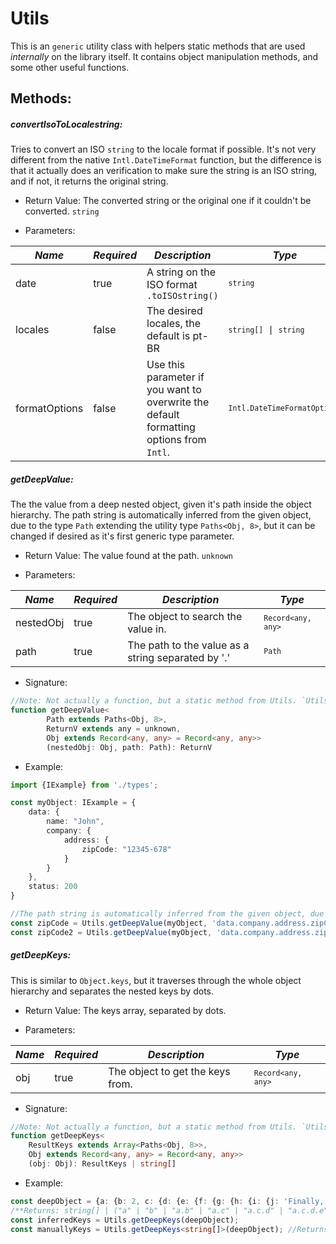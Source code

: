 
<Meta title="Helpers/Utils" />

# Utils

This is an `generic` utility class with helpers static methods that are used *internally* on the library itself.
It contains object manipulation methods, and some other useful functions.

## Methods:

##### convertIsoToLocalestring:
Tries to convert an ISO `string` to the locale format if possible.
It's not very different from the native `Intl.DateTimeFormat` function, 
but the difference is that it actually does an verification to make sure the string is an ISO string, and if not, it returns the original string.

* Return Value: The converted string or the original one if it couldn't be converted. `string`

* Parameters:

| *Name* | *Required* | *Description* | *Type* |
| ----------- | ----------- | ----------- | ----------- |
| date | true | A string on the ISO format `.toISOstring()`| <code>`string`</code> |
| locales | false | The desired locales, the default is pt-BR | <code>`string[]` \| `string`</code> |
| formatOptions | false | Use this parameter if you want to overwrite the default formatting options from `Intl`. | <code>`Intl.DateTimeFormatOptions`</code> |

##### getDeepValue:
The the value from a deep nested object, given it's path inside the object hierarchy.
The path string is automatically inferred from the given object, due to the type `Path` extending the utility type `Paths<Obj, 8>`, but it can be changed if desired as it's first generic type parameter.

* Return Value: The value found at the path. <code>unknown</code>

* Parameters:

| *Name* | *Required* | *Description* | *Type* |
| ----------- | ----------- | ----------- | ----------- |
| nestedObj | true | The object to search the value in. | <code>`Record<any, any>`</code> |
| path | true | The path to the value as a string separated by '.' | <code>`Path`</code> |

* Signature:
```ts dark
//Note: Not actually a function, but a static method from Utils. `Utils.getDeepValue`
function getDeepValue<
        Path extends Paths<Obj, 8>,
        ReturnV extends any = unknown,
        Obj extends Record<any, any> = Record<any, any>>
        (nestedObj: Obj, path: Path): ReturnV
```

* Example:
```ts dark
import {IExample} from './types';

const myObject: IExample = {
    data: {
        name: "John",
        company: {
            address: {
                zipCode: "12345-678"
            }
        }
    },
    status: 200
}

//The path string is automatically inferred from the given object, due to the utility type `Paths<Obj, 8>`, but it can be changed if desired as it's first generic type parameter.
const zipCode = Utils.getDeepValue(myObject, 'data.company.address.zipCode'); //Return value is unknown if not set manually.
const zipCode2 = Utils.getDeepValue(myObject, 'data.company.address.zipCode') as string; //Return type known if set manually, string.
```

##### getDeepKeys:

This is similar to `Object.keys`, but it traverses through the whole object hierarchy and separates the nested keys by dots.

* Return Value: The keys array, separated by dots.

* Parameters:

| *Name* | *Required* | *Description* | *Type* |
| ----------- | ----------- | ----------- | ----------- |
| obj | true | The object to get the keys from. | <code>`Record<any, any>`</code> |

* Signature:
```ts dark
//Note: Not actually a function, but a static method from Utils. `Utils.getDeepKeys`
function getDeepKeys<
    ResultKeys extends Array<Paths<Obj, 8>>, 
    Obj extends Record<any, any> = Record<any, any>>
    (obj: Obj): ResultKeys | string[]
```

* Example:
```ts dark
const deepObject = {a: {b: 2, c: {d: {e: {f: {g: {h: {i: {j: 'Finally, J Value'}}}}}}}}, k: 'K value'};
/**Returns: string[] | ("a" | "b" | "a.b" | "a.c" | "a.c.d" | "a.c.d.e" | "a.c.d.e.f" | "a.c.d.e.f.g" | "a.c.d.e.f.g.h" | "a.c.d.e.f.g.h.i" | "a.c.d.e.f.g.h.i.j")[] */
const inferredKeys = Utils.getDeepKeys(deepObject);
const manuallyKeys = Utils.getDeepKeys<string[]>(deepObject); //Returns string[]
```
